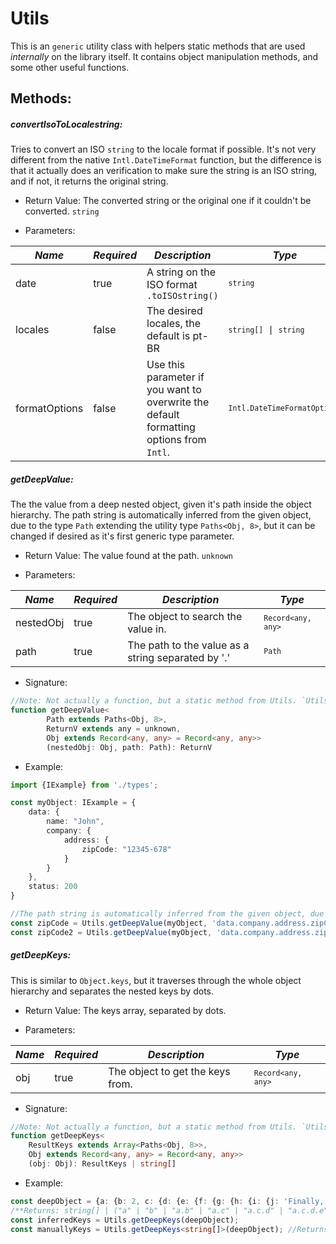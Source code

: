 
<Meta title="Helpers/Utils" />

# Utils

This is an `generic` utility class with helpers static methods that are used *internally* on the library itself.
It contains object manipulation methods, and some other useful functions.

## Methods:

##### convertIsoToLocalestring:
Tries to convert an ISO `string` to the locale format if possible.
It's not very different from the native `Intl.DateTimeFormat` function, 
but the difference is that it actually does an verification to make sure the string is an ISO string, and if not, it returns the original string.

* Return Value: The converted string or the original one if it couldn't be converted. `string`

* Parameters:

| *Name* | *Required* | *Description* | *Type* |
| ----------- | ----------- | ----------- | ----------- |
| date | true | A string on the ISO format `.toISOstring()`| <code>`string`</code> |
| locales | false | The desired locales, the default is pt-BR | <code>`string[]` \| `string`</code> |
| formatOptions | false | Use this parameter if you want to overwrite the default formatting options from `Intl`. | <code>`Intl.DateTimeFormatOptions`</code> |

##### getDeepValue:
The the value from a deep nested object, given it's path inside the object hierarchy.
The path string is automatically inferred from the given object, due to the type `Path` extending the utility type `Paths<Obj, 8>`, but it can be changed if desired as it's first generic type parameter.

* Return Value: The value found at the path. <code>unknown</code>

* Parameters:

| *Name* | *Required* | *Description* | *Type* |
| ----------- | ----------- | ----------- | ----------- |
| nestedObj | true | The object to search the value in. | <code>`Record<any, any>`</code> |
| path | true | The path to the value as a string separated by '.' | <code>`Path`</code> |

* Signature:
```ts dark
//Note: Not actually a function, but a static method from Utils. `Utils.getDeepValue`
function getDeepValue<
        Path extends Paths<Obj, 8>,
        ReturnV extends any = unknown,
        Obj extends Record<any, any> = Record<any, any>>
        (nestedObj: Obj, path: Path): ReturnV
```

* Example:
```ts dark
import {IExample} from './types';

const myObject: IExample = {
    data: {
        name: "John",
        company: {
            address: {
                zipCode: "12345-678"
            }
        }
    },
    status: 200
}

//The path string is automatically inferred from the given object, due to the utility type `Paths<Obj, 8>`, but it can be changed if desired as it's first generic type parameter.
const zipCode = Utils.getDeepValue(myObject, 'data.company.address.zipCode'); //Return value is unknown if not set manually.
const zipCode2 = Utils.getDeepValue(myObject, 'data.company.address.zipCode') as string; //Return type known if set manually, string.
```

##### getDeepKeys:

This is similar to `Object.keys`, but it traverses through the whole object hierarchy and separates the nested keys by dots.

* Return Value: The keys array, separated by dots.

* Parameters:

| *Name* | *Required* | *Description* | *Type* |
| ----------- | ----------- | ----------- | ----------- |
| obj | true | The object to get the keys from. | <code>`Record<any, any>`</code> |

* Signature:
```ts dark
//Note: Not actually a function, but a static method from Utils. `Utils.getDeepKeys`
function getDeepKeys<
    ResultKeys extends Array<Paths<Obj, 8>>, 
    Obj extends Record<any, any> = Record<any, any>>
    (obj: Obj): ResultKeys | string[]
```

* Example:
```ts dark
const deepObject = {a: {b: 2, c: {d: {e: {f: {g: {h: {i: {j: 'Finally, J Value'}}}}}}}}, k: 'K value'};
/**Returns: string[] | ("a" | "b" | "a.b" | "a.c" | "a.c.d" | "a.c.d.e" | "a.c.d.e.f" | "a.c.d.e.f.g" | "a.c.d.e.f.g.h" | "a.c.d.e.f.g.h.i" | "a.c.d.e.f.g.h.i.j")[] */
const inferredKeys = Utils.getDeepKeys(deepObject);
const manuallyKeys = Utils.getDeepKeys<string[]>(deepObject); //Returns string[]
```
